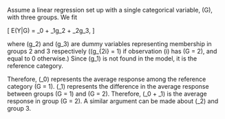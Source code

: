 
Assume a linear regression set up with a single categorical variable, \(G\), with three groups. We fit

\[
  E(Y|G) = \beta_0 + \beta_1g_2 + \beta_2g_3,
\]

where \(g_2\) and \(g_3\) are dummy variables representing membership in groups 2 and 3 respectively (\(g_{2i} = 1\) if observation \(i\) has \(G =
2\), and equal to 0 otherwise.) Since \(g_1\) is not found in the model, it is the reference category.

Therefore, \(\beta_0\) represents the average response among the reference category \(G = 1\). \(\beta_1\) represents the difference in the average
response between groups \(G = 1\) and \(G = 2\). Therefore, \(\beta_0 + \beta_1\) is the average response in group \(G = 2\). A similar argument can
be made about \(\beta_2\) and group 3.

